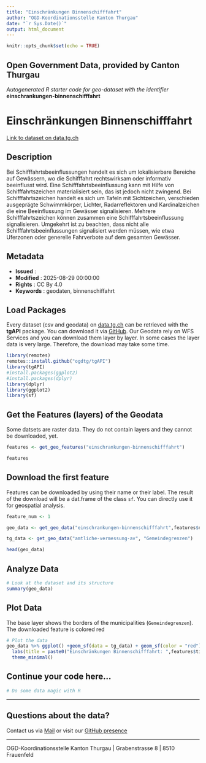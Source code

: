 ```yaml
---
title: "Einschränkungen Binnenschifffahrt"
author: "OGD-Koordinationsstelle Kanton Thurgau"
date: "`r Sys.Date()`"
output: html_document
---
```


```r
knitr::opts_chunk$set(echo = TRUE)
```

## Open Government Data, provided by **Canton Thurgau**
*Autogenerated R starter code for geo-dataset with the identifier* **einschrankungen-binnenschifffahrt**


# **Einschränkungen Binnenschifffahrt**

[Link to dataset on data.tg.ch](https://data.tg.ch/explore/dataset/einschrankungen-binnenschifffahrt/information/)

## Description

Bei Schifffahrtsbeeinflussungen handelt es sich um lokalisierbare Bereiche auf Gewässern, wo die Schifffahrt rechtswirksam oder informativ beeinflusst wird. Eine Schifffahrtsbeeinflussung kann mit Hilfe von Schifffahrtszeichen materialisiert sein, das ist jedoch nicht zwingend. Bei Schifffahrtszeichen handelt es sich um Tafeln mit Sichtzeichen, verschieden ausgeprägte Schwimmkörper, Lichter, Radarreflektoren und Kardinalzeichen die eine Beeinflussung im Gewässer signalisieren. Mehrere Schifffahrtszeichen können zusammen eine Schifffahrtsbeeinflussung signalisieren. Umgekehrt ist zu beachten, dass nicht alle Schifffahrtsbeeinflussungen signalisiert werden müssen, wie etwa Uferzonen oder generelle Fahrverbote auf dem gesamten Gewässer.

## Metadata

- **Issued**                   : 
- **Modified**                 : 2025-08-29 00:00:00
- **Rights**                   : CC By 4.0
- **Keywords**                 : geodaten, binnenschiffahrt

## Load Packages

Every dataset (csv and geodata) on [data.tg.ch](https://data.tg.ch/pages/start/) can be retrieved with the **tgAPI** package. You can download it via [GitHub](https://github.com/ogdtg/tgAPI). Our Geodata rely on WFS Services and you can download them layer by layer. In some cases the layer data is very large. Therefore, the download may take some time.

```r
library(remotes)
remotes::install.github("ogdtg/tgAPI")
library(tgAPI)
#install.packages(ggplot2)
#install.packages(dplyr)
library(dplyr)
library(ggplot2)
library(sf)

```


## Get the Features (layers) of the Geodata

Some datsets are raster data. They do not contain layers and they cannot be downloaded, yet.

```r
features <- get_geo_features("einschrankungen-binnenschifffahrt")

features
```


## Download the first feature

Features can be downloaded by using their name or their label. The result of the download will be a dat.frame of the class `sf`. You can directly use it for geospatial analysis.

```r

feature_num <- 1

geo_data <- get_geo_data("einschrankungen-binnenschifffahrt",features$name[feature_num])

tg_data <- get_geo_data("amtliche-vermessung-av", "Gemeindegrenzen")

head(geo_data)
```


## Analyze Data

```r

# Look at the dataset and its structure
summary(geo_data)

```


## Plot Data

The base layer shows the borders of the municipalities (`Gemeindegrenzen`). The downloaded feature is colored red

```r

# Plot the data
geo_data %>% ggplot() +geom_sf(data = tg_data) + geom_sf(color = "red") +
  labs(title = paste0("Einschränkungen Binnenschifffahrt: ",features$title[feature_num])) +
  theme_minimal()

```


## Continue your code here...


```r
# Do some data magic with R
```

------------------------------------------------------------------------

## Questions about the data?

Contact us via [Mail](mailto:ogd@tg.ch) or visit our [GitHub presence](https://github.com/ogdtg)


------------------------------------------------------------------------

OGD-Koordinationsstelle Kanton Thurgau | Grabenstrasse 8 | 8510 Frauenfeld
